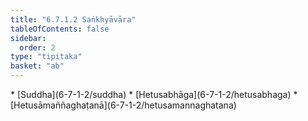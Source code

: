 ```yaml
---
title: "6.7.1.2 Saṅkhyāvāra"
tableOfContents: false
sidebar:
  order: 2
type: "tipitaka"
basket: "ab"
---
```



<DynamicBreadcrumb />



<TableOfContents>
* [Suddha](6-7-1-2/suddha)
* [Hetusabhāga](6-7-1-2/hetusabhaga)
* [Hetusāmaññaghaṭanā](6-7-1-2/hetusamannaghatana)
</TableOfContents>